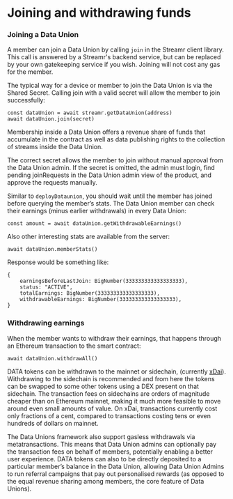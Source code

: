 

# Joining and withdrawing funds

### Joining a Data Union
A member can join a Data Union by calling `join` in the Streamr client library. This call is answered by a Streamr's backend service, but can be replaced by your own gatekeeping service if you wish. Joining will not cost any gas for the member. 

The typical way for a device or member to join the Data Union is via the Shared Secret. Calling join with a valid secret will allow the member to join successfully:
```
const dataUnion = await streamr.getDataUnion(address)
await dataUnion.join(secret)
```

Membership inside a Data Union offers a revenue share of funds that accumulate in the contract as well as data publishing rights to the collection of streams inside the Data Union.  

The correct secret allows the member to join without manual approval from the Data Union admin. If the secret is omitted, the admin must login, find pending joinRequests in the Data Union admin view of the product, and approve the requests manually.

Similar to `deployDataunion`, you should wait until the member has joined before querying the member’s stats. The Data Union member can check their earnings (minus earlier withdrawals) in every Data Union:

```
const amount = await dataUnion.getWithdrawableEarnings()
```

Also other interesting stats are available from the server:

```
await dataUnion.memberStats()
```

Response would be something like:

```
{
    earningsBeforeLastJoin: BigNumber(333333333333333333),
    status: "ACTIVE",
    totalEarnings: BigNumber(333333333333333333),
    withdrawableEarnings: BigNumber(333333333333333333),
}
```

### Withdrawing earnings
When the member wants to withdraw their earnings, that happens through an Ethereum transaction to the smart contract:

```
await dataUnion.withdrawAll()
```

DATA tokens can be withdrawn to the mainnet or sidechain, (currently <a href="https://www.xdaichain.com" target="_blank" rel="noopener noreferrer">xDai</a>). Withdrawing to the sidechain is recommended and from here the tokens can be swapped to some other tokens using a DEX present on that sidechain. The transaction fees on sidechains are orders of magnitude cheaper than on Ethereum mainnet, making it much more feasible to move around even small amounts of value. On xDai, transactions currently cost only fractions of a cent, compared to transactions costing tens or even hundreds of dollars on mainnet. 

The Data Unions framework also support gasless withdrawals via metatransactions. This means that Data Union admins can optionally pay the transaction fees on behalf of members, potentially enabling a better user experience. DATA tokens can also to be directly deposited to a particular member’s balance in the Data Union, allowing Data Union Admins to run referral campaigns that pay out personalised rewards (as opposed to the equal revenue sharing among members, the core feature of Data Unions).
